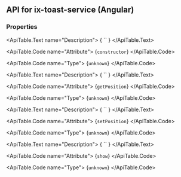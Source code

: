 
## API for ix-toast-service (Angular)

### Properties

<ApiTable id="property-constructor">
  <ApiTable.PropertyHeader name="constructor" singleFramework="angular">
  </ApiTable.PropertyHeader>

  <ApiTable.Text name="Description">
    { `` }
  </ApiTable.Text>

  <ApiTable.Code name="Attribute">
    {`constructor`}
  </ApiTable.Code>

  <ApiTable.Code name="Type">
   {`unknown`}
  </ApiTable.Code>


</ApiTable>
<ApiTable id="property-getPosition">
  <ApiTable.PropertyHeader name="getPosition" singleFramework="angular">
  </ApiTable.PropertyHeader>

  <ApiTable.Text name="Description">
    { `` }
  </ApiTable.Text>

  <ApiTable.Code name="Attribute">
    {`getPosition`}
  </ApiTable.Code>

  <ApiTable.Code name="Type">
   {`unknown`}
  </ApiTable.Code>


</ApiTable>
<ApiTable id="property-setPosition">
  <ApiTable.PropertyHeader name="setPosition" singleFramework="angular">
  </ApiTable.PropertyHeader>

  <ApiTable.Text name="Description">
    { `` }
  </ApiTable.Text>

  <ApiTable.Code name="Attribute">
    {`setPosition`}
  </ApiTable.Code>

  <ApiTable.Code name="Type">
   {`unknown`}
  </ApiTable.Code>


</ApiTable>
<ApiTable id="property-show">
  <ApiTable.PropertyHeader name="show" singleFramework="angular">
  </ApiTable.PropertyHeader>

  <ApiTable.Text name="Description">
    { `` }
  </ApiTable.Text>

  <ApiTable.Code name="Attribute">
    {`show`}
  </ApiTable.Code>

  <ApiTable.Code name="Type">
   {`unknown`}
  </ApiTable.Code>


</ApiTable>



